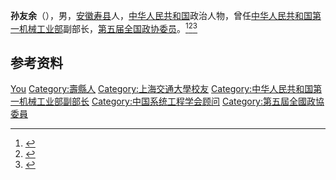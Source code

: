 '''孙友余'''（{{bd|1915年||1998年|}}），男，[[安徽|安徽]][[寿县|寿县]]人，[[中华人民共和国|中华人民共和国]]政治人物，曾任[[中华人民共和国第一机械工业部|中华人民共和国第一机械工业部]]副部长，[[第五届全国政协委员|第五届全国政协委员]]。<ref>{{Cite book|title=中华人民共和国职官志|author=何虎生, 李耀东, 向常福主编|publisher=中国社会出版社|year=2003|isbn=9787800883934|location=北京|pages=}}</ref><ref>{{Cite book|title=历届全国政协委员人名辞典|author=|publisher=中国国际广播出版社|year=1996|isbn=9787507813746|location=北京|pages=286}}</ref><ref>{{Cite web|title=孙友余|url=https://museum.sjtu.edu.cn/info/1084/1306.htm|accessdate=2020-09-22|work=上海交通大学档案馆（党史校史研究室）|archive-date=2020-10-01|archive-url=https://web.archive.org/web/20201001184009/https://museum.sjtu.edu.cn/info/1084/1306.htm|dead-url=no}}</ref>

== 参考资料 ==
{{reflist}}

{{中国人物小作品}}
{{Navboxes
| title  = 孙友余在[[中国系统工程学会|中国系统工程学会]]的职务
| list1  =
{{中国系统工程学会第一届理事会}}
{{中国系统工程学会第二届理事会}}
}}

{{Authority control}}
{{DEFAULTSORT:Sun孙}}
[[Category:孙姓|You]]
[[Category:壽縣人|Category:壽縣人]]
[[Category:上海交通大學校友|Category:上海交通大學校友]]
[[Category:中华人民共和国第一机械工业部副部长|Category:中华人民共和国第一机械工业部副部长]]
[[Category:中国系统工程学会顾问|Category:中国系统工程学会顾问]]
[[Category:第五屆全國政協委員|Category:第五屆全國政協委員]]
